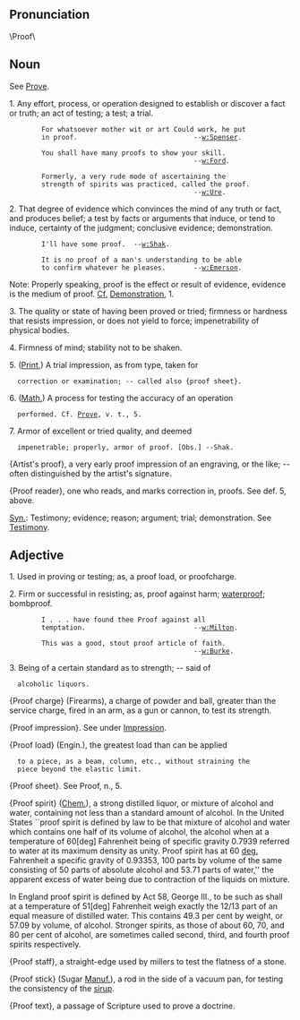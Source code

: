 ==Pronunciation==
\Proof\

==Noun==

See [[Prove]].

1. Any effort, process, or operation designed to establish or  discover a fact or truth; an act of testing; a test; a trial.

         For whatsoever mother wit or art Could work, he put
         in proof.                             --[[w:Spenser]].

         You shall have many proofs to show your skill.
                                               --[[w:Ford]].

         Formerly, a very rude mode of ascertaining the
         strength of spirits was practiced, called the proof.
                                               --[[w:Ure]].

2. That degree of evidence which convinces the mind of any truth or fact, and produces belief; a test by facts or arguments that induce, or tend to induce, certainty of the judgment; conclusive evidence; demonstration.

         I'll have some proof.  --[[w:Shak]].

         It is no proof of a man's understanding to be able
         to confirm whatever he pleases.       --[[w:Emerson]].

Note: Properly speaking, proof is the effect or result of evidence, evidence is the medium of proof. [[Cf.]] [[Demonstration]], 1.

3. The quality or state of having been proved or tried; firmness or hardness that resists impression, or does not yield to force; impenetrability of physical bodies.

4. Firmness of mind; stability not to be shaken.

5. ([[Print.]]) A trial impression, as from type, taken for
   correction or examination; -- called also {proof sheet}.

6. ([[Math.]]) A process for testing the accuracy of an operation
   performed. Cf. [[Prove]], v. t., 5.

7. Armor of excellent or tried quality, and deemed
   impenetrable; properly, armor of proof. [Obs.] --Shak.

{Artist's proof}, a very early proof impression of an engraving, or the like; -- often distinguished by the artist's signature.

{Proof reader}, one who reads, and marks correction in, proofs. See def. 5, above.

[[Syn.]]: Testimony; evidence; reason; argument; trial; demonstration. See [[Testimony]].
== Adjective ==
1. Used in proving or testing; as, a proof load, or proofcharge.

2. Firm or successful in resisting; as, proof against harm; [[waterproof]]; bombproof.

         I . . . have found thee Proof against all
         temptation.                           --[[w:Milton]].

         This was a good, stout proof article of faith.
                                               --[[w:Burke]].

3. Being of a certain standard as to strength; -- said of
   alcoholic liquors.

{Proof charge} (Firearms), a charge of powder and ball, greater than the service charge, fired in an arm, as a gun or cannon, to test its strength.

{Proof impression}. See under [[Impression]].

{Proof load} (Engin.), the greatest load than can be applied
   to a piece, as a beam, column, etc., without straining the
   piece beyond the elastic limit.

{Proof sheet}. See Proof, n., 5.

{Proof spirit} ([[Chem.]]), a strong distilled liquor, or mixture  of alcohol and water, containing not less than a standard  amount of alcohol. In the United States ``proof spirit is defined by law to be that mixture of alcohol and water which contains one half of its volume of alcohol, the alcohol when at a temperature of 60[deg] Fahrenheit being of specific gravity 0.7939 referred to water at its maximum density as unity. Proof spirit has at 60 [[deg.]] Fahrenheit a specific gravity of 0.93353, 100 parts by volume of the same consisting of 50 parts of absolute alcohol and 53.71 parts of water,'' the apparent excess of water being due to contraction of the liquids on mixture. 

In England proof spirit is defined by Act 58, George III., to be such as shall at a temperature of 51[deg] Fahrenheit weigh exactly the 12/13 part of an equal measure of distilled water. This contains 49.3 per cent by weight, or 57.09 by volume, of alcohol. Stronger spirits, as those of about 60, 70, and 80 per cent of alcohol, are sometimes called second, third, and fourth proof spirits respectively.

{Proof staff}, a straight-edge used by millers to test the flatness of a stone.

{Proof stick} (Sugar [[Manuf.]]), a rod in the side of a vacuum pan, for testing the consistency of the [[sirup]]. 

{Proof text}, a passage of Scripture used to prove a doctrine.